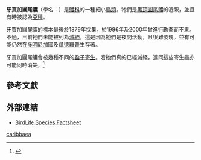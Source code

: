 {{Speciesbox
 | image = Jamaican Petrel.jpg
 | image_width = 250px
 | status = CR
 | status_system = iucn3.1
 | status_ref = <ref name=IUCN>{{IUCN2006|assessors='''BirdLife International'''|year=2004|id=18679|title=Pterodroma caribbaea|downloaded=6 May 2006}}</ref>
 | taxon = Pterodroma caribbaea
 | authority = [[Alexander_Carte|Carte]], 1866
}}

'''牙買加圓尾鸌'''（學名：''{{lang|la|Pterodroma caribbaea}}''）是[[鸌科|鸌科]]的一種細小[[鳥類|鳥類]]。牠們是[[黑頂圓尾鸌|黑頂圓尾鸌]]的近親，並且有時被認為[[亞種|亞種]]。

牙買加圓尾鸌的標本最後於1879年採集，於1996年及2000年曾進行勘查而不果。不過，目前牠們未能被列為[[滅絕|滅絕]]，這是因為牠們是夜間活動，且很難發現，並有可能仍然在[[多明尼加國|多明尼加國]]及[[瓜德羅普|瓜德羅普]]生存著。

牙買加圓尾鸌會被幾種不同的[[蝨子|蝨子]][[寄生|寄生]]。若牠們真的已經滅絕，連同這些寄生蟲亦可能同時消失。<ref name=Mey1990>{{Cite journal en|author=Mey, Eberhard |year=1990 |title=Eine neue ausgestorbene Vogel-Ischnozere von Neuseeland, ''Huiacola extinctus'' (Insecta, Phthiraptera) |journal=Zoologischer Anzeiger |volume=224 |issue=1/2 |pages=49-73 |language=de |url=http://www.phthiraptera.org/Publications/0472.pdf |deadurl=yes |archiveurl=https://web.archive.org/web/20071012042110/http://www.phthiraptera.org/Publications/0472.pdf |archivedate=2007-10-12 }}</ref>

==參考文獻==
{{reflist}}

==外部連結==
* [http://www.birdlife.org/datazone/species/index.html?action=SpcHTMDetails.asp&sid=3912&m=0 BirdLife Species Factsheet] {{Wayback|url=http://www.birdlife.org/datazone/species/index.html?action=SpcHTMDetails.asp&sid=3912&m=0 |date=20090103071033 }}
{{Taxonbar}}
[[Category:圓尾鸌屬|caribbaea]]